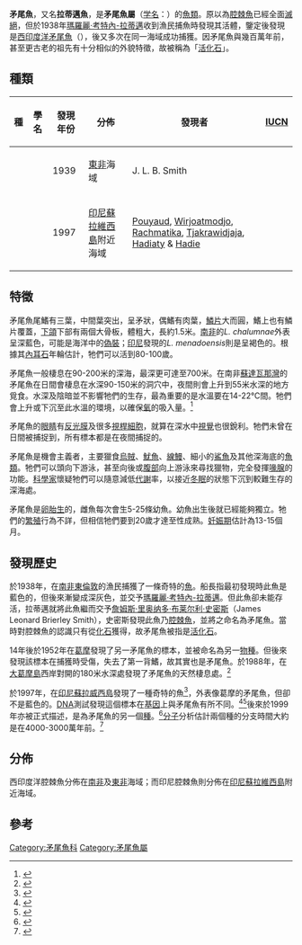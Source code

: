 {{noteTA
|G1=Unit
|1=zh-tw:;zh-cn:;
}}

{{Automatic Taxobox
| fossil_range = [[更新世|更新世]]-[[全新世|全新世]], {{fossilrange|0.02|0}}
| image = Latimeria chalumnae01.jpg
| image_width = 240px
| image_caption = [[西印度洋矛尾鱼|西印度洋矛尾鱼]] ''Latimeria chalumnae''
| taxon=Latimeria
| authority = {{le|詹姆斯·里奥纳多·布莱尔利·史密斯|J. L. B. Smith|J. L. B. Smith}}, 1939
| type_species = [[西印度洋矛尾鱼|西印度洋矛尾鱼]]<br>''Latimeria chalumnae''
| type_species_authority = J. L. B. Smith, 1939
| subdivision_ranks = [[种_(生物)|种]]
| subdivision =
*[[西印度洋矛尾鱼|西印度洋矛尾鱼]] ''L. chalumnae''
*[[印尼矛尾鱼|印尼矛尾鱼]] ''L. menadoensis''
| range_map = Latimeria distribution RUS.png
| range_map_upright = 1.15
| range_map_caption = 兩種矛尾魚的分佈範圍分別以鮮紅和桃紅色顯示
}}

'''矛尾魚'''，又名'''拉蒂邁魚'''，是'''矛尾魚屬'''（[[学名|学名]]：''{{lang|la|Latimeria}}''）的[[魚類|魚類]]。原以為[[腔棘魚|腔棘魚]]已經全面[[滅絕|滅絕]]，但於1938年[[瑪羅麗·考特內-拉蒂邁|瑪羅麗·考特內-拉蒂邁]]收到漁民捕魚時發現其活體，{{le|詹姆斯·里奧納多·布萊爾利·史密斯|J. L. B. Smith}}鑒定後發現是[[西印度洋矛尾魚|西印度洋矛尾魚]]（''{{lang|la|L. chalumnae}}''），後又多次在同一海域成功捕獲。因矛尾魚與幾百萬年前，甚至更古老的祖先有十分相似的外貌特徵，故被稱為「[[活化石|活化石]]」。

== 種類 ==
{| class="wikitable"
|-
! 種 !! 學名 !! 發現年份 !! 分佈 !! 發現者!! [[IUCN|IUCN]] 
|-
| {{nowrap|[[西印度洋矛尾鱼|西印度洋矛尾鱼]]}}  || {{nowrap|''Latimeria chalumnae''}} ||1939|| [[東非|東非]]海域 || J. L. B. Smith || {{nowrap|[[File:CR_IUCN_3_1.svg|CR IUCN 3 1.svg]] '''极危''' }}
|-
| {{nowrap|[[印尼矛尾鱼|印尼矛尾鱼]]}}  || {{nowrap|''Latimeria menadoensis''}} ||1997|| [[印尼|印尼]][[蘇拉維西島|蘇拉維西島]]附近海域 || [[Laurent_Pouyaud|Pouyaud]], [[Soetikno_Wirjoatmodjo|Wirjoatmodjo]], [[Ike_Rachmatika|Rachmatika]], [[Agus_Hadiat_Tjakrawidjaja|Tjakrawidjaja]], [[Renny_Kurnia_Hadiaty|Hadiaty]] & [[Wartono_Hadie|Hadie]]|| {{nowrap|[[File:VU_IUCN_3_1.svg|VU IUCN 3 1.svg]] '''易危''' }}
|}

==特徵==
矛尾魚尾鰭有三葉，中間葉突出，呈矛狀，偶鰭有肉葉，[[鱗片|鱗片]]大而圓，鰭上也有鱗片覆蓋，[[下頜|下頜]]下部有兩個大骨板，體粗大，長約1.5米。[[南非|南非]]的''L. chalumnae''外表呈深藍色，可能是海洋中的[[偽裝_(動物學)|偽裝]]；[[印尼|印尼]]發現的''L. menadoensis''則是呈褐色的。根據其[[內耳石|內耳石]]年輪估計，牠們可以活到80-100歲。

矛尾魚一般棲息在90-200米的深海，最深更可達至700米。在南非[[蘇達瓦那灣|蘇達瓦那灣]]的矛尾魚在日間會棲息在水深90-150米的洞穴中，夜間則會上升到55米水深的地方覓食。水深及陰暗並不影響牠們的生存，最為重要的是水溫要在14-22℃間。牠們會上升或下沉至此水溫的環境，以確保[[氧|氧]]的吸入量。<ref>{{Cite book en|pages=200|author=Weinberg, Samantha|year=2006|title=A Fish Caught in Time: the Search for the Coelacanth|publisher=HarperCollins Publishers|location=New York, NY}}</ref>

矛尾魚的[[眼睛|眼睛]]有[[反光膜|反光膜]]及很多[[視桿細胞|視桿細胞]]，就算在深水中[[視覺|視覺]]也很銳利。牠們未曾在日間被捕捉到，所有標本都是在夜間捕捉的。

矛尾魚是機會主義者，主要獵食[[烏賊|烏賊]]、[[魷魚|魷魚]]、[[線鰻|線鰻]]、細小的[[鯊魚|鯊魚]]及其他深海底的[[魚類|魚類]]。牠們可以頭向下游泳，甚至向後或[[腹部|腹部]]向上游泳來尋找獵物，完全發揮[[喙腺|喙腺]]的功能。[[科學家|科學家]]懷疑牠們可以隨意減低[[代謝|代謝]]率，以接近[[冬眠|冬眠]]的狀態下沉到較難生存的深海處。

矛尾魚是[[卵胎生|卵胎生]]的，雌魚每次會生5-25條幼魚。幼魚出生後就已經能夠獨立。牠們的[[繁殖|繁殖]]行為不詳，但相信牠們要到20歲才達至性成熟。[[妊娠期|妊娠期]]估計為13-15個月。

==發現歷史==
於1938年，在[[南非|南非]][[東倫敦_(南非)|東倫敦]]的漁民捕獲了一條奇特的[[魚|魚]]。船長指最初發現時此魚是藍色的，但後來漸變成深灰色，並交予[[瑪羅麗·考特內-拉蒂邁|瑪羅麗·考特內-拉蒂邁]]。但此魚卻未能存活，拉蒂邁就將此魚繼而交予[[詹姆斯·里奥纳多·布莱尔利·史密斯|詹姆斯·里奥纳多·布莱尔利·史密斯]]（James Leonard Brierley Smith），史密斯發現此魚乃[[腔棘魚|腔棘魚]]，並將之命名為矛尾魚。當時對腔棘魚的認識只有從[[化石|化石]]獲得，故矛尾魚被指是[[活化石|活化石]]。

14年後於1952年在[[葛摩|葛摩]]發現了另一矛尾魚的標本，並被命名為另一[[物種|物種]]。但後來發現該標本在捕獲時受傷，失去了第一背鰭，故其實也是矛尾魚。於1988年，在[[大葛摩島|大葛摩島]]西岸對開的180米水深處發現了矛尾魚的天然棲息處。<ref name="NatlGeo">{{cite journal en|last=Fricke|first=Hans|title=Coelacanths:The fish that time forgot|url=https://archive.org/details/sim_national-geographic_1988-06_173_6/page/824|journal=National Geographic|pages=824–828|volume=173|issue=6|doi=10.1023/A:1007584227315|date=June 1988}}</ref>

於1997年，在[[印尼|印尼]][[蘇拉威西島|蘇拉威西島]]發現了一種奇特的魚<ref name="washingtonpost1">{{Cite web|author=Jewett, Susan L.|url=http://www.washingtonpost.com/wp-srv/national/horizon/nov98/fishstory.htm|title=On the Trail of the Coelacanth, a Living Fossil|publisher=The Washington Post|date=1998-11-11|accessdate=2007-06-19|archive-date=2006-11-09|archive-url=https://web.archive.org/web/20061109101503/http://www.washingtonpost.com/wp-srv/national/horizon/nov98/fishstory.htm|dead-url=no}}</ref>，外表像葛摩的矛尾魚，但卻不是藍色的。[[DNA|DNA]]測試發現這個標本在[[基因|基因]]上與矛尾魚有所不同。<ref name = Erdmann2>{{cite journal en|last=Erdmann|first=Mark V.|title=An Account of the First Living Coelacanth known to Scientists from Indonesian Waters|journal=Environmental Biology of Fishes|volume=54|issue=4|pages=439–443|publisher=Springer Netherlands|url=http://www.springerlink.com/content/u5143r02v5u7133j/|doi=10.1023/A:1007584227315|id=0378-1909 (Print) 1573-5133 (Online)|accessdate=2007-05-18|date=April 1999|author=|archive-url=https://web.archive.org/web/20190911231847/https://link.springer.com/article/10.1023/A:1007584227315|archive-date=2019-09-11|dead-url=yes}}</ref><ref name=Holder>{{cite journal en|author=Holder, Mark T., Mark V. Erdmann, Thomas P. Wilcox, Roy L. Caldwell, and David M. Hillis|year=1999|title=Two living species of coelacanths?|journal=Proceedings of the National Academy of the United States of America|volume=96|pages=12616-12620}}</ref>後來於1999年亦被正式描述，是為矛尾魚的另一個[[種|種]]。<ref name=Pouyaud>{{cite journal en|author=Pouyaud, L., S. Wirjoatmodjo, I. Rachmatika, A. Tjakrawidjaja, R. Hadiaty, and W. Hadie|year=1999|title=Une nouvelle espèce de coelacanthe: preuves génétiques et morphologiques|journal=Comptes Rendus de l'Académie des sciences Paris, Sciences de la vie / Life Sciences|volume=322|pages=261-267|doi=10.1016/S0764-4469(99)80061-4}}</ref>[[分子|分子]]分析估計兩個種的分支時間大約是在4000-3000萬年前。<ref name=Inoue >{{cite journal en|author=Inoue J. G., M. Miya, B. Venkatesh, and M. Nishida|year=2005|title=The mitochondrial genome of Indonesian coelacanth ''Latimeria menadoensis'' (Sarcopterygii: Coelacanthiformes) and divergence time estimation between the two coelacanths|journal=Gene|volume=349|pages=227-235}}</ref>

==分佈==
西印度洋腔棘魚分佈在[[南非|南非]]及[[東非|東非]]海域；而印尼腔棘魚則分佈在[[印尼|印尼]][[蘇拉維西島|蘇拉維西島]]附近海域。

==參考==
{{reflist}}
{{肉鰭魚總綱|S.}}
{{Sarcopterygii}}
{{Taxonbar|from=Q133019}}

[[Category:矛尾魚科|Category:矛尾魚科]]
[[Category:矛尾魚屬|Category:矛尾魚屬]]